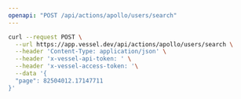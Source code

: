```yaml
---
openapi: "POST /api/actions/apollo/users/search"
---
```


<RequestExample>

```bash Request
curl --request POST \
  --url https://app.vessel.dev/api/actions/apollo/users/search \
  --header 'Content-Type: application/json' \
  --header 'x-vessel-api-token: ' \
  --header 'x-vessel-access-token: '\
  --data '{
  "page": 82504012.17147711
}'
```

</RequestExample>
